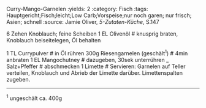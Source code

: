 Curry-Mango-Garnelen
:yields: 2
:category: Fisch
:tags: Hauptgericht;Fisch;leicht;Low Carb;Vorspeise;nur noch garen; nur frisch; Asien; schnell
:source: Jamie Oliver, _5-Zutaten-Küche_, S.147

6 Zehen Knoblauch; feine Scheiben
1 EL Olivenöl
# knusprig braten, Knoblauch beiseitelegen, Öl behalten

1 TL Currypulver
# in Öl rühren
300g Riesengarnelen (geschält^1^)
# 4min anbraten
1 EL Mangochutney
# dazugeben, 30sek unterrühren
_ Salz+Pfeffer
# abschmecken
1 Limette
# Servieren:
  Garnelen auf Teller verteilen, Knoblauch und Abrieb der Limette darüber.
  Limettenspalten zugeben.

---
^1^ ungeschält ca. 400g
